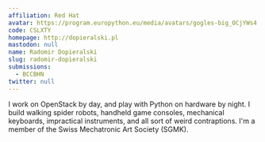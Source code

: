 ```yaml
---
affiliation: Red Hat
avatar: https://program.europython.eu/media/avatars/gogles-big_OCjYWs4.jpg
code: CSLXTY
homepage: http://dopieralski.pl
mastodon: null
name: Radomir Dopieralski
slug: radomir-dopieralski
submissions:
  - BCCBHN
twitter: null
---
```


I work on OpenStack by day, and play with Python on hardware by night. I build
walking spider robots, handheld game consoles, mechanical keyboards, impractical
instruments, and all sort of weird contraptions. I'm a member of the Swiss
Mechatronic Art Society (SGMK).
